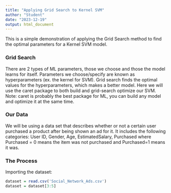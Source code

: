 ```yaml
---
title: "Applying Grid Search to Kernel SVM"
author: "Student"
date: "2023-12-19"
output: html_document
---
```

This is a simple demonstration of applying the Grid Search method to find the optimal parameters for a Kernel SVM model. 

### Grid Search
There are 2 types of ML parameters, those we choose and those the model learns for itself. Parameters we choose/specify are known as hyperparameters (ex. the kernel for SVM). Grid search finds the optimal values for the hyperparameters, which makes a better model. Here we will use the caret package to both build and grid-search optimize our SVM. Note: caret is probably the best package for ML, you can build any model and optimize it at the same time.

### Our Data
We will be using a data set that describes whether or not a certain user purchased a product after being shown an ad for it. It includes the following categories: User ID, Gender, Age, EstimatedSalary, Purchased where Purchased = 0 means the item was not purchased and Purchased=1 means it was. 

### The Process
Importing the dataset:
```r
dataset = read.csv('Social_Network_Ads.csv')
dataset = dataset[3:5]
```
